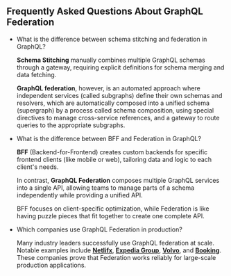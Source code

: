 ## Frequently Asked Questions About GraphQL Federation

- What is the difference between schema stitching and federation in GraphQL?

  **Schema Stitching** manually combines multiple GraphQL schemas through a gateway, requiring
  explicit definitions for schema merging and data fetching.

  **GraphQL federation**, however, is an automated approach where independent services (called
  subgraphs) define their own schemas and resolvers, which are automatically composed into a unified
  schema (supergraph) by a process called schema composition, using special directives to manage
  cross-service references, and a gateway to route queries to the appropriate subgraphs.

- What is the difference between BFF and Federation in GraphQL?

  **BFF** (Backend-for-Frontend) creates custom backends for specific frontend clients (like mobile
  or web), tailoring data and logic to each client's needs.

  In contrast, **GraphQL Federation** composes multiple GraphQL services into a single API, allowing
  teams to manage parts of a schema independently while providing a unified API.

  BFF focuses on client-specific optimization, while Federation is like having puzzle pieces that
  fit together to create one complete API.

- Which companies use GraphQL Federation in production?

  Many industry leaders successfully use GraphQL federation at scale. Notable examples include
  [**Netlifx**](https://netflixtechblog.com/how-netflix-scales-its-api-with-graphql-federation-part-1-ae3557c187e2 'How Netflix Scales its API with GraphQL Federation'),
  [**Expedia Group**](https://youtu.be/kpeVT7J6Bsw?si=srGWsoxf3kTmneTu&t=79 'Schema First, Code First, or Both? Adopting Schema First Development - Dan Adajian, Expedia Group'),
  [**Volvo**](https://www.apollographql.com/blog/volvo-cars-drives-into-the-future-of-online-car-shopping-with-the-supergraph 'Volvo drives into the future of online car shopping with the supergraph'),
  and
  [**Booking**](https://youtu.be/2KsP_x50tGk?si=mu-MOG-xZQSDNDjh&t=478 'Deep Learnings Migrating legacy services to Federated GraphQL - Christian Ernst, Booking.com').
  These companies prove that Federation works reliably for large-scale production applications.
